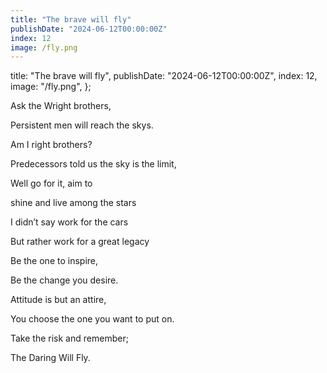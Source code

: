 ```yaml
---
title: "The brave will fly"
publishDate: "2024-06-12T00:00:00Z"
index: 12
image: /fly.png
---
```


  title: "The brave will fly",
  publishDate: "2024-06-12T00:00:00Z",
  index: 12,
  image: "/fly.png",
};

Ask the Wright brothers,

Persistent men will reach the skys.

Am I right brothers?

Predecessors told us the sky is the limit,

Well go for it, aim to

shine and live among the stars

I didn’t say work for the cars

But rather work for a great legacy

Be the one to inspire,

Be the change you desire.

Attitude is but an attire,

You choose the one you want to put on.

Take the risk and remember;

The Daring Will Fly.
